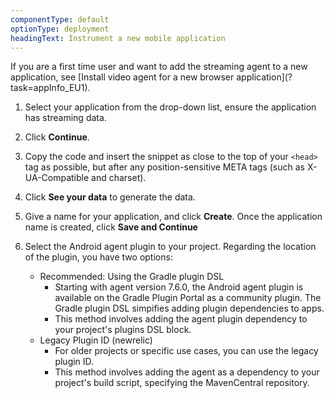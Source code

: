 ```yaml
---
componentType: default
optionType: deployment
headingText: Instrument a new mobile application
---
```


<Callout variant="important">
    If you are a first time user and want to add the streaming agent to a new application, see [Install video agent for a new browser application](?task=appInfo_EU1).
</Callout>

1. Select your application from the drop-down list, ensure the application has streaming data.

2. Click <DNT>**Continue**</DNT>.

3. Copy the code and insert the snippet as close to the top of your `<head>` tag as possible, but after any position-sensitive META tags (such as X-UA-Compatible and charset).

4. Click <DNT>**See your data**</DNT> to generate the data.

1. Give a name for your application, and click **Create**. Once the application name is created, click **Save and Continue**

2. Select the Android agent plugin to your project. Regarding the location of the plugin, you have two options:
      
    - Recommended: Using the Gradle plugin DSL
      - Starting with agent version 7.6.0, the Android agent plugin is available on the Gradle Plugin Portal as a community plugin. The Gradle plugin DSL simpifies adding plugin dependencies to apps.
      - This method involves adding the agent plugin dependency to your project's plugins DSL block.
    - Legacy Plugin ID (newrelic)
      - For older projects or specific use cases, you can use the legacy plugin ID.
      - This method involves adding the agent as a dependency to your project's build script, specifying the MavenCentral repository.